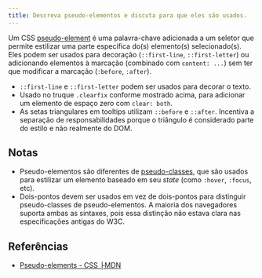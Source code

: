 ```yaml
---
title: Descreva pseudo-elementos e discuta para que eles são usados.
---
```


Um CSS [pseudo-element](https://developer.mozilla.org/en-US/docs/Web/CSS/Pseudo-elements) é uma palavra-chave adicionada a um seletor que permite estilizar uma parte específica do(s) elemento(s) selecionado(s). Eles podem ser usados para decoração (`::first-line`, `::first-letter`) ou adicionando elementos à marcação (combinado com `content: ...`) sem ter que modificar a marcação (`:before`, `:after`).

-   `::first-line` e `::first-letter` podem ser usados para decorar o texto.
-   Usado no truque `.clearfix` conforme mostrado acima, para adicionar um elemento de espaço zero com `clear: both`.
-   As setas triangulares em tooltips utilizam `::before` e `::after`. Incentiva a separação de responsabilidades porque o triângulo é considerado parte do estilo e não realmente do DOM.

## Notas

-   Pseudo-elementos são diferentes de [pseudo-classes](https://developer.mozilla.org/en-US/docs/Web/CSS/Pseudo-classes), que são usados para estilizar um elemento baseado em seu _state_ (como `:hover`, `:focus`, etc).
-   Dois-pontos devem ser usados em vez de dois-pontos para distinguir pseudo-classes de pseudo-elementos. A maioria dos navegadores suporta ambas as sintaxes, pois essa distinção não estava clara nas especificações antigas do W3C.

## Referências

-   [Pseudo-elements - CSS ├MDN](https://developer.mozilla.org/en-US/docs/Web/CSS/Pseudo-elements)
